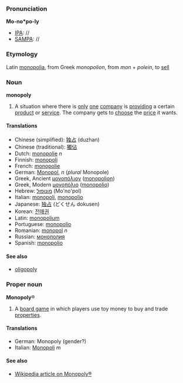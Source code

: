 ===Pronunciation===

'''Mo-no*po-ly'''
*[[IPA]]: //
*[[SAMPA]]: //

<!-- what kind of rubbish is this: MOH-noh-POH-lee ?-->

===Etymology===
Latin [[monopolia]], from Greek ''monopolion'', from ''mon'' + ''polein'', to [[sell]]

===Noun===
'''monopoly'''

#A situation where there is [[only]] [[one]] [[company]] is [[provide|providing]] a certain [[product]] or [[service]]. The company gets to [[choose]] the [[price]] it wants.

====Translations====
*Chinese (simplified): [[独占]] (duzhan)
*Chinese (traditional): [[獨佔]]
*Dutch: [[monopolie]] ''n''
*Finnish: [[monopoli]]
*French: [[monopolie]]
*German: [[Monopol]], ''n'' (''plural'' Monopole)
*Greek, Ancient [[μονοπόλιον]]  ([[monopolion]])
*Greek, Modern [[μονοπόλιο]] ([[monopolio]])
*Hebrew: [[מונופול]] (Mo'no'pol)
*Italian: [[monopoli]], [[monopolio]]
*Japanese: [[独占]] (どくせん dokusen)
*Korean: [[전매권]]
*Latin: [[monopolium]]
*Portuguese: [[monopolio]]
*Romanian: [[monopol]] ''n''
*Russian: [[монополия]]
*Spanish: [[monopolio]]

====See also====
*[[oligopoly]]

===Proper noun===
'''Monopoly'''&reg;

#A [[board game]] in which players use toy money to buy and trade [[property|properties]].

====Translations====
*German: Monopoly (gender?)
*Italian: [[Monopoli]] ''m''

====See also====
*[[en:Monopoly_(game)|Wikipedia article on Monopoly&reg;]]